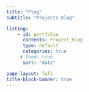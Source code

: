 ```yaml
---
title: "Plog"
subtitle: "Projects Blog"

listing:
    - id: portfolio
      contents: Project_Blog
      type: default
      categories: true
     # feed: true
      sort: "date"

page-layout: full
title-block-banner: true
---
```


::: {#portfolio}
:::
